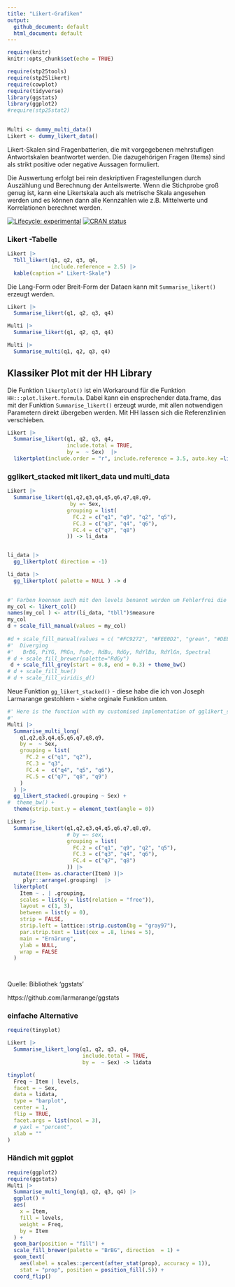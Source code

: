 ```yaml
---
title: "Likert-Grafiken"
output:
  github_document: default
  html_document: default
---
```


```r
require(knitr)
knitr::opts_chunk$set(echo = TRUE)

require(stp25tools)
require(stp25likert)
require(cowplot)
require(tidyverse)
library(ggstats)
library(ggplot2)
#require(stp25stat2)

 
Multi <- dummy_multi_data()
Likert <- dummy_likert_data()


```
 
 
Likert-Skalen sind Fragenbatterien, die mit vorgegebenen mehrstufigen Antwortskalen beantwortet werden.
 Die dazugehörigen Fragen (Items) sind als strikt positive oder negative Aussagen formuliert.
 

Die Auswertung erfolgt bei rein deskriptiven Fragestellungen durch Auszählung und Berechnung der Anteilswerte. Wenn die Stichprobe groß genug ist, kann eine Likertskala auch als metrische Skala angesehen werden und es können dann alle Kennzahlen wie z.B. Mittelwerte und Korrelationen berechnet werden. 
 
<!-- badges: start -->
[![Lifecycle: experimental](https://img.shields.io/badge/lifecycle-experimental-orange.svg)](https://www.tidyverse.org/lifecycle/#experimental)
[![CRAN status](https://www.r-pkg.org/badges/version/stp25stat2)](https://CRAN.R-project.org/package=stp25stat2)
<!-- badges: end -->

### Likert -Tabelle



```r
Likert |>
  Tbll_likert(q1, q2, q3, q4,
              include.reference = 2.5) |> 
  kable(caption =" Likert-Skale")

```


 
Die Lang-Form oder Breit-Form der Dataen kann mit `Summarise_likert()` erzeugt werden.

```r

Likert |>
  Summarise_likert(q1, q2, q3, q4) 

Multi |>
  Summarise_likert(q1, q2, q3, q4) 

Multi |>
  Summarise_multi(q1, q2, q3, q4) 

```
 



## Klassiker Plot mit der HH Library

Die Funktion `likertplot()` ist ein Workaround für die Funktion `HH:::plot.likert.formula`. Dabei kann ein  ensprechender data.frame, das mit der Funktion `Summarise_likert()` erzeugt wurde, mit allen notwendigen Parametern direkt übergeben werden. Mit HH lassen sich die Referenzlinien verschieben.

 

```r


Likert |>
  Summarise_likert(q1, q2, q3, q4, 
                   include.total = TRUE, 
                   by =  ~ Sex)  |>
  likertplot(include.order = "r", include.reference = 3.5, auto.key =list(columns=5))

```


 
### gglikert_stacked mit likert_data und multi_data


```r
Likert |>
  Summarise_likert(q1,q2,q3,q4,q5,q6,q7,q8,q9,
                    by =~ Sex,
                   grouping = list(
                     FC.2 = c("q1", "q9", "q2", "q5"),
                     FC.3 = c("q3", "q4", "q6"),
                     FC.4 = c("q7", "q8")
                   )) -> li_data


li_data |> 
  gg_likertplot( direction = -1)


```

```r

li_data |> 
  gg_likertplot( palette = NULL ) -> d 
  

#' Farben koennen auch mit den levels benannt werden um Fehlerfrei die Zuordnung zu erstellen.
my_col <- likert_col()
names(my_col ) <- attr(li_data, "tbll")$measure
my_col
d + scale_fill_manual(values = my_col)
  
#d + scale_fill_manual(values = c( "#FC9272", "#FEE0D2", "green", "#DEEBF7" , "#9ECAE1" ))
#'  Diverging
#'   BrBG, PiYG, PRGn, PuOr, RdBu, RdGy, RdYlBu, RdYlGn, Spectral
# d + scale_fill_brewer(palette="RdGy")
 d + scale_fill_grey(start = 0.8, end = 0.3) + theme_bw()
# d + scale_fill_hue()
# d + scale_fill_viridis_d()

```



 
Neue Funktion `gg_likert_stacked()` - diese habe die ich von Joseph Larmarange gestohlern - siehe orginale Funktion unten.
 
 
```r
#' Here is the function with my customised implementation of gglikert_stacked()
#' 
Multi |>
  Summarise_multi_long(
    q1,q2,q3,q4,q5,q6,q7,q8,q9,
    by =  ~ Sex,
    grouping = list(
      FC.2 = c("q1", "q2"),
      FC.3 = "q3",
      FC.4 =  c("q4", "q5", "q6"),
      FC.5 = c("q7", "q8", "q9")
    )
  ) |>
  gg_likert_stacked(.grouping ~ Sex) +
#  theme_bw() +
  theme(strip.text.y = element_text(angle = 0))


```
 
```r
Likert |>
  Summarise_likert(q1,q2,q3,q4,q5,q6,q7,q8,q9,
                   # by =~ sex,
                   grouping = list(
                     FC.2 = c("q1", "q9", "q2", "q5"),
                     FC.3 = c("q3", "q4", "q6"),
                     FC.4 = c("q7", "q8")
                   )) |>  
  mutate(Item= as.character(Item) )|>
     plyr::arrange(.grouping)  |>
  likertplot(
    Item ~ . | .grouping,
    scales = list(y = list(relation = "free")),
    layout = c(1, 3),
    between = list(y = 0),
    strip = FALSE,
    strip.left = lattice::strip.custom(bg = "gray97"),
    par.strip.text = list(cex = .8, lines = 5),
    main = "Ernärung",
    ylab = NULL,
    wrap = FALSE
  )

 
```





Quelle: Bibliothek 'ggstats'

https://github.com/larmarange/ggstats






### einfache Alternative

```r

require(tinyplot)

Likert |>
  Summarise_likert_long(q1, q2, q3, q4, 
                        include.total = TRUE, 
                        by =  ~ Sex) -> lidata

tinyplot(
  Freq ~ Item | levels,
  facet = ~ Sex,
  data = lidata,
  type = "barplot",
  center = 1,
  flip = TRUE,
  facet.args = list(ncol = 3),
  # yaxl = "percent",
  xlab = ""
)

```



### Händich mit ggplot

```r
require(ggplot2)
require(ggstats)
Multi |>
  Summarise_multi_long(q1, q2, q3, q4) |>
  ggplot() +
  aes(
    x = Item,
    fill = levels,
    weight = Freq,
    by = Item
  ) +
  geom_bar(position = "fill") +
  scale_fill_brewer(palette = "BrBG", direction  = 1) +
  geom_text(
    aes(label = scales::percent(after_stat(prop), accuracy = 1)),
    stat = "prop", position = position_fill(.5)) +
  coord_flip()
  
```
 
 